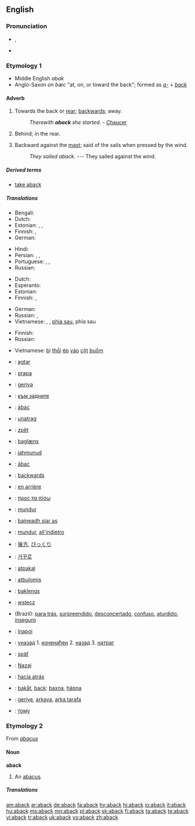 ==English==

===Pronunciation===
* {{a|RP}} {{IPA|/əˈbæk/}}, {{SAMPA|/@"b{k/}}
* {{rhymes|æk}}

===Etymology 1===
* Middle English ''abak''
* Anglo-Saxon ''on bæc'' "at, on, or toward the back"; formed as ''[[a-]]'' + ''[[back]]''

====Adverb====
{{en-adv|-}}

# {{rare}} Towards the back or [[rear]]; [[backwards]]; away.
#: ''Therewith '''aback''' she started.'' - [[Chaucer]]
# Behind; in the rear.
# {{nautical}} Backward against the [[mast]]; said of the sails when pressed by the wind.
#: ''They sailed aback.'' --- They sailed against the wind.

=====Derived terms=====
* [[take aback]]

=====Translations=====
{{trans-top|backwards}}
*Bengali: {{t|bn|পেছন দিকে|sc=Beng|xs=Bengali}}
*Dutch: {{t+|nl|achterwaarts}}
*Estonian: {{t|et|tagasi}}, {{t|et|tagaspidi}}, {{t|et|tagurpidi}}
*Finnish: {{t+|fi|takaisin}}, {{t-|fi|taaksepäin}}
*German: {{t+|de|rückwärts}}
{{trans-mid}}
*Hindi: {{t|hi|पीछ॓ की ओर|sc=Deva|xs=Hindi}}
*Persian: {{t|fa|جاخوردن|sc=fa-Arab|xs=Persian}}, {{t|fa|یکه خوردن|sc=fa-Arab|xs=Persian}}, {{t|fa|غافلگیرشدن|sc=fa-Arab|xs=Persian}}
*Portuguese: {{t|pt|atraz}}, {{t|pt|por detraz ás avessas}}, {{t|pt|pelo contrario}}
*Russian: {{t+|ru|назад|sc=Cyrl}}
{{trans-bottom}}

{{trans-top|in the rear}}
*Dutch: {{t+|nl|achteraan}}
*Esperanto: {{t|eo|malantaŭen|xs=Esperanto}}
*Estonian: {{t-|et|pakkis}}
*Finnish: {{t+|fi|takana}}, {{t-|fi|takaosa}}
{{trans-mid}}
*German: {{t+|de|hinten}}
*Russian: {{t|ru|сзади|sc=Cyrl}}, {{t+|ru|позади|sc=Cyrl}}
*Vietnamese: {{t|vi|đằng sau|xs=Vietnamese}}, {{t|vi|lùi lại|xs=Vietnamese}}, {{t|vi|trở lại|xs=Vietnamese}} [[phía sau]], {{t|vi|về|xs=Vietnamese}} phía sau
{{trans-bottom}}


{{trans-top|said of sails pressed backward}}
* Finnish: {{t+|fi|pakki|alt=pakilla}}
* Russian: {{t|ru|протв ветра|tr=prótiv v'étra|sc=Cyrl}}
{{trans-mid}}
* Vietnamese: [[bị]] [[thổi]] [[ép]] [[vào]] [[cột]] [[buồm]]
{{trans-bottom}}

{{checktrans-top}}
* {{ttbc|Afrikaans}}: [[agtar]]
* {{ttbc|Albanian}}: [[prapa]]
* {{ttbc|Azeri}}: [[geriyә]]
* {{ttbc|Bulgarian}}: [[към задните]]
* {{ttbc|Catalan}}: [[àbac]]
* {{ttbc|Croatian}}: [[unatrag]]
* {{ttbc|Czech}}: [[zpět]]
* {{ttbc|Danish}}: [[baglæns]]
* {{ttbc|Estonian}}: [[jahmunud]]
* {{ttbc|Catalan}}: [[àbac]]
* {{ttbc|Filipino}}: [[backwards]]
* {{ttbc|French}}: [[en arrière]]
* {{ttbc|Greek}}: [[προς τα πίσω]]
* {{ttbc|Indonesian}}: [[mundur]]
* {{ttbc|Irish}}: [[baineadh siar as]]
* {{ttbc|Italian}}: [[mundur]],  [[all'indietro]]
{{trans-mid}}
* {{ttbc|Japanese}}: [[後方]], [[びっくり]]
* {{ttbc|Korean}}: [[거꾸로]]
* {{ttbc|Latvian}}: [[atpakaļ]]
* {{ttbc|Lithuanian}}: [[atbulomis]]
* {{ttbc|Norwegian}}: [[baklengs]]
* {{ttbc|Polish}}: [[wstecz]]
* {{ttbc|Portuguese}} (Brazil): [[para trás]], [[surpreendido]], [[desconcertado]], [[confuso]], [[aturdido]], [[inseguro]]
* {{ttbc|Romanian}}: [[înapoi]]
* {{ttbc|Serbian}}: [[уназад]]   1. [[изненађен]]  2. [[назад]]   3. [[натраг]]
* {{ttbc|Slovak}}: [[späť]]
* {{ttbc|Slovenian}}: [[Nazaj]]
* {{ttbc|Spanish}}: [[hacia atrás]]
* {{ttbc|Swedish}}: [[bakåt]], [[back]]: [[baxna]], [[häpna]]
* {{ttbc|Turkish}}: [[geriye]], [[arkaya]], [[arka tarafa]]
* {{ttbc|Ukrainian}}: [[тому]]
{{trans-bottom}}

===Etymology 2===
From ''[[abacus]]''

====Noun====
'''aback'''

# {{obsolete}} An [[abacus]].

=====Translations=====
{{trans-see|abacus}}

[[am:aback]]
[[ar:aback]]
[[de:aback]]
[[fa:aback]]
[[hy:aback]]
[[hi:aback]]
[[io:aback]]
[[it:aback]]
[[hu:aback]]
[[ms:aback]]
[[mn:aback]]
[[pl:aback]]
[[sk:aback]]
[[fi:aback]]
[[ta:aback]]
[[te:aback]]
[[vi:aback]]
[[tr:aback]]
[[uk:aback]]
[[vo:aback]]
[[zh:aback]]